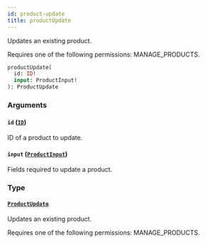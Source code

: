```yaml
---
id: product-update
title: productUpdate
---
```


Updates an existing product.

Requires one of the following permissions: MANAGE_PRODUCTS.

```graphql
productUpdate(
  id: ID!
  input: ProductInput!
): ProductUpdate
```

### Arguments

#### `id` ([`ID`](../../../developer/api-reference/scalars/id))

ID of a product to update.

#### `input` ([`ProductInput`](../../../developer/api-reference/inputs/product-input))

Fields required to update a product.

### Type

#### [`ProductUpdate`](../../../developer/api-reference/objects/product-update)

Updates an existing product.

Requires one of the following permissions: MANAGE_PRODUCTS.
